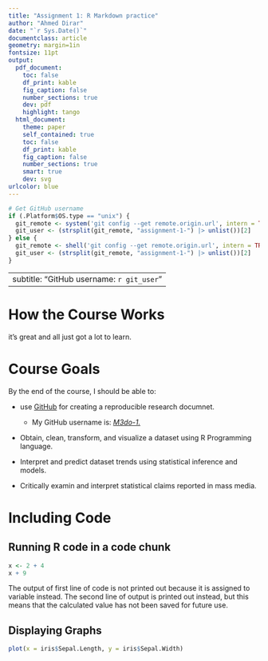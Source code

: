 ```yaml
---
title: "Assignment 1: R Markdown practice"
author: "Ahmed Dirar"
date: "`r Sys.Date()`"
documentclass: article
geometry: margin=1in
fontsize: 11pt
output:
  pdf_document:
    toc: false
    df_print: kable
    fig_caption: false
    number_sections: true
    dev: pdf
    highlight: tango
  html_document:
    theme: paper
    self_contained: true
    toc: false
    df_print: kable
    fig_caption: false
    number_sections: true
    smart: true
    dev: svg
urlcolor: blue
---
```


```r
# Get GitHub username
if (.Platform$OS.type == "unix") {
  git_remote <- system('git config --get remote.origin.url', intern = TRUE)
  git_user <- (strsplit(git_remote, "assignment-1-") |> unlist())[2]
} else {
  git_remote <- shell('git config --get remote.origin.url', intern = TRUE)
  git_user <- (strsplit(git_remote, "assignment-1-") |> unlist())[2]
}
```

---
subtitle: "GitHub username: `r git_user`"
---
<!-- Write your Markdown below this line -->

<!-- # Hello World! -->

<!-- Try replacing # with ## in the RMarkdown file - what happens? -->

<!-- ## Hellow World v2! -->
<!-- It makes it got from 1 to 1.1 -->

# How the Course Works
it's great and all just got a lot to learn.

# Course Goals

By the end of the course, I should be able to:

* use [GitHub](https://github.com/M3do-1) for creating a reproducible research documnet.

  - My GitHub username is: [_M3do-1._](https://github.com/M3do-1)

* Obtain, clean, transform, and visualize a dataset using R Programming language.
* Interpret and predict dataset trends using statistical inference and models.
* Critically examin and interpret statistical claims reported in mass media.

# Including Code

## Running R code in a code chunk

```r
x <- 2 + 4
x + 9
```

The output of first line of code is not printed out because it is assigned to variable instead.
The second line of output is printed out instead, but this means that the calculated value has not been saved for future use.

## Displaying Graphs
```r
plot(x = iris$Sepal.Length, y = iris$Sepal.Width)
```
